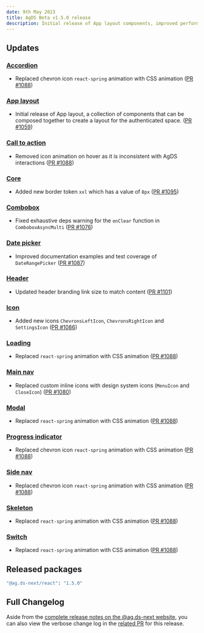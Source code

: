 ```yaml
---
date: 9th May 2023
title: AgDS Beta v1.5.0 release
description: Initial release of App layout components, improved performance of animations, various bug fixes and improvements.
---
```


## Updates

### [Accordion](/components/accordion)

- Replaced chevron icon `react-spring` animation with CSS animation ([PR #1088](https://github.com/steelthreads/agds-next/pull/1088))

### [App layout](/components/app-layout)

- Initial release of App layout, a collection of components that can be composed together to create a layout for the authenticated space. ([PR #1059](https://github.com/steelthreads/agds-next/pull/1059))

### [Call to action](/components/call-to-action)

- Removed icon animation on hover as it is inconsistent with AgDS interactions ([PR #1088](https://github.com/steelthreads/agds-next/pull/1088))

### [Core](/components/core)

- Added new border token `xxl` which has a value of `8px` ([PR #1095](https://github.com/steelthreads/agds-next/pull/1095))

### [Combobox](/components/combobox)

- Fixed exhaustive deps warning for the `onClear` function in `ComboboxAsyncMulti` ([PR #1076](https://github.com/steelthreads/agds-next/pull/1076))

### [Date picker](/components/date-picker)

- Improved documentation examples and test coverage of `DateRangePicker` ([PR #1087](https://github.com/steelthreads/agds-next/pull/1087))

### [Header](/components/header)

- Updated header branding link size to match content ([PR #1101](https://github.com/steelthreads/agds-next/pull/1101))

### [Icon](/components/icon)

- Added new icons `ChevronsLeftIcon`, `ChevronsRightIcon` and `SettingsIcon` ([PR #1086](https://github.com/steelthreads/agds-next/pull/1086))

### [Loading](/components/loading)

- Replaced `react-spring` animation with CSS animation ([PR #1088](https://github.com/steelthreads/agds-next/pull/1088))

### [Main nav](/components/main-nav)

- Replaced custom inline icons with design system icons (`MenuIcon` and `CloseIcon`) ([PR #1080](https://github.com/steelthreads/agds-next/pull/1080))

### [Modal](/components/modal)

- Replaced `react-spring` animation with CSS animation ([PR #1088](https://github.com/steelthreads/agds-next/pull/1088))

### [Progress indicator](/components/progress-indicator)

- Replaced chevron icon `react-spring` animation with CSS animation ([PR #1088](https://github.com/steelthreads/agds-next/pull/1088))

### [Side nav](/components/side-nav)

- Replaced chevron icon `react-spring` animation with CSS animation ([PR #1088](https://github.com/steelthreads/agds-next/pull/1088))

### [Skeleton](/components/switch)

- Replaced `react-spring` animation with CSS animation ([PR #1088](https://github.com/steelthreads/agds-next/pull/1088))

### [Switch](/components/switch)

- Replaced `react-spring` animation with CSS animation ([PR #1088](https://github.com/steelthreads/agds-next/pull/1088))

## Released packages

```sh
"@ag.ds-next/react": "1.5.0"
```

## Full Changelog

Aside from the [complete release notes on the @ag.ds-next website](https://design-system.agriculture.gov.au/updates/2023-05-08), you can also view the verbose change log in the [related PR](https://github.com/steelthreads/agds-next/pull/1078) for this release.
